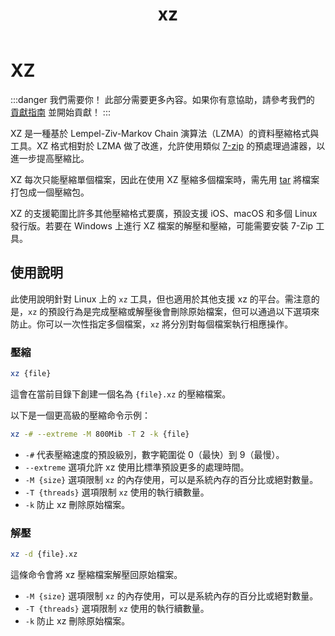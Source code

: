 ﻿---
title: xz
sidebar_position: 5
---

# XZ

:::danger 我們需要你！
此部分需要更多內容。如果你有意協助，請參考我們的 [貢獻指南](../contribution-guide.mdx) 並開始貢獻！
:::

XZ 是一種基於 Lempel-Ziv-Markov Chain 演算法（LZMA）的資料壓縮格式與工具。XZ 格式相對於 LZMA 做了改進，允許使用類似 [7-zip](../data/7z.mdx) 的預處理過濾器，以進一步提高壓縮比。

XZ 每次只能壓縮單個檔案，因此在使用 XZ 壓縮多個檔案時，需先用 [tar](./tar.mdx) 將檔案打包成一個壓縮包。

XZ 的支援範圍比許多其他壓縮格式要廣，預設支援 iOS、macOS 和多個 Linux 發行版。若要在 Windows 上進行 XZ 檔案的解壓和壓縮，可能需要安裝 7-Zip 工具。

## 使用說明
此使用說明針對 Linux 上的 `xz` 工具，但也適用於其他支援 xz 的平台。需注意的是，`xz` 的預設行為是完成壓縮或解壓後會刪除原始檔案，但可以通過以下選項來防止。你可以一次性指定多個檔案，`xz` 將分別對每個檔案執行相應操作。

### 壓縮
```bash
xz {file}
```
這會在當前目錄下創建一個名為 `{file}.xz` 的壓縮檔案。

以下是一個更高級的壓縮命令示例：
```bash
xz -# --extreme -M 800Mib -T 2 -k {file}
```

- `-#` 代表壓縮速度的預設級別，數字範圍從 0（最快）到 9（最慢）。
- `--extreme` 選項允許 xz 使用比標準預設更多的處理時間。
- `-M {size}` 選項限制 `xz` 的內存使用，可以是系統內存的百分比或絕對數量。
- `-T {threads}` 選項限制 `xz` 使用的執行續數量。
- `-k` 防止 xz 刪除原始檔案。

### 解壓
```bash
xz -d {file}.xz
```
這條命令會將 xz 壓縮檔案解壓回原始檔案。

- `-M {size}` 選項限制 `xz` 的內存使用，可以是系統內存的百分比或絕對數量。
- `-T {threads}` 選項限制 `xz` 使用的執行續數量。
- `-k` 防止 xz 刪除原始檔案。